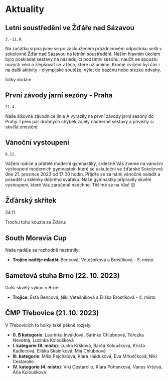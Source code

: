 
<script>
</script>

# Aktuality

## Letní soustředění ve Žďáře nad Sázavou

`3.-11.8.`

Na začátku srpna jsme se po zaslouženém prázdninovém odpočinku sešli v sokolovně Žďár nad Sázavou na letním soustředění. Naším hlavním úkolem bylo poskládat sestavy na následující podzimní sezónu, naučit se spoustu nových věcí a zlepšovat se v těch, které už umíme. Kromě cvičení byl čas i na další aktivity - olympijské soutěže, výlet do bazénu nebo stezku odvahy.

fotky dodám

## První závody jarní sezóny - Praha

`21.4.`

Naše šikovné závodnice linie A vyrazily na první závody jarní sezóny do Prahy. I přes pár drobných chybek zajely nádherné sestavy a přivezly si skvělá umístění:

<div>
  <Jednotlivec jmeno="Niki_Vetešníková" misto="4" />

  <Jednotlivec jmeno="Esťa_Dokulilová" misto="5" />
</div>

## Vánoční vystoupení

`8.12.`

Vážení rodiče a přátelé moderní gymnastiky,
srdečně Vás zveme na vánoční vystoupení moderních gymnastek, které se uskuteční ve žďárské Sokolovně dne 21. prosince 2023 od 17:00 hodin.
Přijďte se za námi vánočně naladit a posedět u sklenky dobrého svařáku. Naše gymnastky připravily skvělé vystoupení, které Vás zaručeně nadchne. Těšíme se na Vás! 😊

## Žďárský skřítek

24.11

Trochu toho kouzla ze Žďáru:

<div>
  <Skupina jmena="Niki_Vetešníková, Esťa_Dokulilová, Niki_Vetešníková, Esťa_Dokulilová" misto="4" />

  <Skupina jmena="Niki_Vetešníková, Esťa_Dokulilová, Niki_Vetešníková, Esťa_Dokulilová, Niki_Vetešníková" misto="9" />

  <Skupina jmena="Niki_Vetešníková, Esťa_Dokulilová, Niki_Vetešníková, Esťa_Dokulilová, Niki_Vetešníková" misto="12" />

  <Skupina jmena="Niki_Vetešníková, Esťa_Dokulilová, Niki_Vetešníková, Esťa_Dokulilová, Niki_Vetešníková" misto="5" />

  <Skupina jmena="Niki_Vetešníková, Esťa_Dokulilová, Niki_Vetešníková, Esťa_Dokulilová, Niki_Vetešníková" misto="11" />
</div>

## South Moravia Cup

Naše naděje se rozhodně neztratily:

* **Trojice naděje mladší**: Bencová, Vetešníková a Brostíková - 5. místo

## Sametová stuha Brno (22. 10. 2023)

Další skvělý výkon v Brně:

* **Trojice**: Esťa Bencová, Niki Vetešníková a Eliška Brostíková - 4. místo

## ČMP Třebovice (21. 10. 2023)

V Třebovicích to holky také pěkně rozjely:

* **0. B kategorie**: Laurinka Invaldová, Sárinka Chlubnová, Terezka Novotná, Lucinka Koloušková
* **I. kategorie (9. místo)**: Lucka Kršková, Barča Koloušková, Krisťa Kadlecová, Eliška Skalníková, Mia Chlubnová
* **III. kategorie**: Míša Pejchalová, Klára Haiduková, Eva Mrkvičková, Niki Cestarollo
* **IV. kategorie (4. místo)**: Viki Cestarollo, Klára Pohanková, Vanes Vršová, Áňa Koloušková
